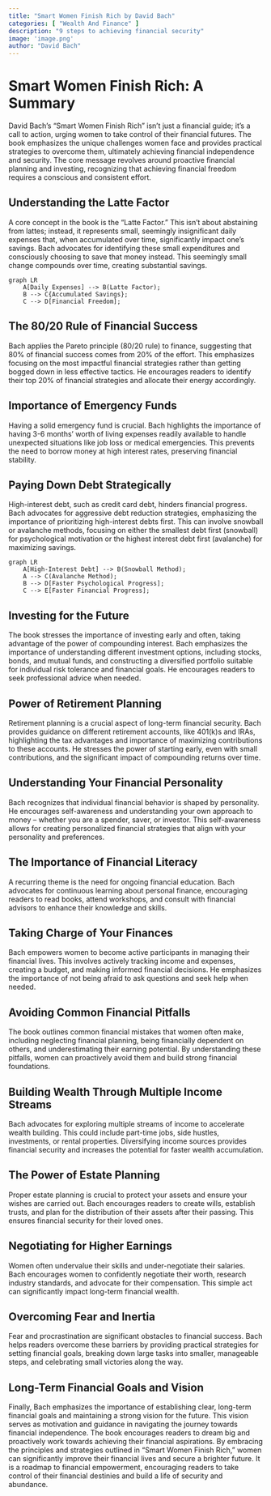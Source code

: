 ```yaml
---
title: "Smart Women Finish Rich by David Bach"
categories: [ "Wealth And Finance" ]
description: "9 steps to achieving financial security"
image: 'image.png'
author: "David Bach"
---
```

# Smart Women Finish Rich: A Summary

David Bach's "Smart Women Finish Rich" isn't just a financial guide; it's a call to action, urging women to take control of their financial futures.  The book emphasizes the unique challenges women face and provides practical strategies to overcome them, ultimately achieving financial independence and security.  The core message revolves around proactive financial planning and investing, recognizing that achieving financial freedom requires a conscious and consistent effort.

## Understanding the Latte Factor

A core concept in the book is the "Latte Factor." This isn't about abstaining from lattes; instead, it represents small, seemingly insignificant daily expenses that, when accumulated over time, significantly impact one's savings.  Bach advocates for identifying these small expenditures and consciously choosing to save that money instead.  This seemingly small change compounds over time, creating substantial savings.

```mermaid
graph LR
    A[Daily Expenses] --> B(Latte Factor);
    B --> C{Accumulated Savings};
    C --> D[Financial Freedom];
```

## The 80/20 Rule of Financial Success

Bach applies the Pareto principle (80/20 rule) to finance, suggesting that 80% of financial success comes from 20% of the effort.  This emphasizes focusing on the most impactful financial strategies rather than getting bogged down in less effective tactics.  He encourages readers to identify their top 20% of financial strategies and allocate their energy accordingly.

## Importance of Emergency Funds

Having a solid emergency fund is crucial. Bach highlights the importance of having 3-6 months' worth of living expenses readily available to handle unexpected situations like job loss or medical emergencies. This prevents the need to borrow money at high interest rates, preserving financial stability.

## Paying Down Debt Strategically

High-interest debt, such as credit card debt, hinders financial progress. Bach advocates for aggressive debt reduction strategies, emphasizing the importance of prioritizing high-interest debts first.  This can involve snowball or avalanche methods, focusing on either the smallest debt first (snowball) for psychological motivation or the highest interest debt first (avalanche) for maximizing savings.

```mermaid
graph LR
    A[High-Interest Debt] --> B(Snowball Method);
    A --> C(Avalanche Method);
    B --> D[Faster Psychological Progress];
    C --> E[Faster Financial Progress];
```

## Investing for the Future

The book stresses the importance of investing early and often, taking advantage of the power of compounding interest. Bach emphasizes the importance of understanding different investment options, including stocks, bonds, and mutual funds, and constructing a diversified portfolio suitable for individual risk tolerance and financial goals.  He encourages readers to seek professional advice when needed.

## Power of Retirement Planning

Retirement planning is a crucial aspect of long-term financial security.  Bach provides guidance on different retirement accounts, like 401(k)s and IRAs, highlighting the tax advantages and importance of maximizing contributions to these accounts. He stresses the power of starting early, even with small contributions, and the significant impact of compounding returns over time.


##  Understanding Your Financial Personality

Bach recognizes that individual financial behavior is shaped by personality. He encourages self-awareness and understanding your own approach to money – whether you are a spender, saver, or investor.  This self-awareness allows for creating personalized financial strategies that align with your personality and preferences.


## The Importance of Financial Literacy

A recurring theme is the need for ongoing financial education.  Bach advocates for continuous learning about personal finance, encouraging readers to read books, attend workshops, and consult with financial advisors to enhance their knowledge and skills.


##  Taking Charge of Your Finances

Bach empowers women to become active participants in managing their financial lives.  This involves actively tracking income and expenses, creating a budget, and making informed financial decisions.  He emphasizes the importance of not being afraid to ask questions and seek help when needed.


##  Avoiding Common Financial Pitfalls

The book outlines common financial mistakes that women often make, including neglecting financial planning, being financially dependent on others, and underestimating their earning potential.  By understanding these pitfalls, women can proactively avoid them and build strong financial foundations.


##  Building Wealth Through Multiple Income Streams

Bach advocates for exploring multiple streams of income to accelerate wealth building. This could include part-time jobs, side hustles, investments, or rental properties.  Diversifying income sources provides financial security and increases the potential for faster wealth accumulation.


##  The Power of Estate Planning

Proper estate planning is crucial to protect your assets and ensure your wishes are carried out.  Bach encourages readers to create wills, establish trusts, and plan for the distribution of their assets after their passing. This ensures financial security for their loved ones.


##  Negotiating for Higher Earnings

Women often undervalue their skills and under-negotiate their salaries. Bach encourages women to confidently negotiate their worth, research industry standards, and advocate for their compensation. This simple act can significantly impact long-term financial wealth.


##  Overcoming Fear and Inertia

Fear and procrastination are significant obstacles to financial success. Bach helps readers overcome these barriers by providing practical strategies for setting financial goals, breaking down large tasks into smaller, manageable steps, and celebrating small victories along the way.


##  Long-Term Financial Goals and Vision

Finally, Bach emphasizes the importance of establishing clear, long-term financial goals and maintaining a strong vision for the future.  This vision serves as motivation and guidance in navigating the journey towards financial independence.  The book encourages readers to dream big and proactively work towards achieving their financial aspirations. By embracing the principles and strategies outlined in "Smart Women Finish Rich," women can significantly improve their financial lives and secure a brighter future.  It is a roadmap to financial empowerment, encouraging readers to take control of their financial destinies and build a life of security and abundance.

